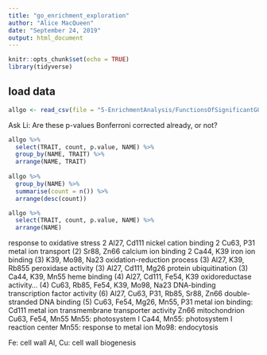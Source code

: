 ```yaml
---
title: "go_enrichment_exploration"
author: "Alice MacQueen"
date: "September 24, 2019"
output: html_document
---
```


```r
knitr::opts_chunk$set(echo = TRUE)
library(tidyverse)
```

## load data

```r
allgo <- read_csv(file = "5-EnrichmentAnalysis/FunctionsOfSignificantGOtermsForEachTrait.csv")
```
Ask Li: Are these p-values Bonferroni corrected already, or not?
```r
allgo %>%
  select(TRAIT, count, p.value, NAME) %>%
  group_by(NAME, TRAIT) %>%
  arrange(NAME, TRAIT)
 
allgo %>%
  group_by(NAME) %>%
  summarise(count = n()) %>%
  arrange(desc(count))

allgo %>%
  select(TRAIT, count, p.value, NAME) %>%
  arrange(NAME)
```
response to oxidative stress 2 Al27, Cd111
nickel cation binding 2 Cu63, P31
metal ion transport (2) Sr88, Zn66
calcium ion binding 2 Ca44, K39
iron ion binding (3) K39, Mo98, Na23
oxidation-reduction process (3) Al27, K39, Rb855
peroxidase activity (3) Al27, Cd111, Mg26
protein ubiquitination (3) Ca44, K39, Mn55
heme binding (4) Al27, Cd111, Fe54, K39
oxidoreductase activity... (4) Cu63, Rb85, Fe54, K39, Mo98, Na23
DNA-binding transcription factor activity (6) Al27, Cu63, P31, Rb85, Sr88, Zn66
double-stranded DNA binding (5) Cu63, Fe54, Mg26, Mn55, P31
metal ion binding: Cd111 
metal ion transmembrane transporter activity Zn66
mitochondrion Cu63, Fe54, Mn55
Mn55: photosystem I
Ca44, Mn55: photosystem I reaction center
Mn55: response to metal ion
Mo98: endocytosis

Fe: cell wall
Al, Cu: cell wall biogenesis
